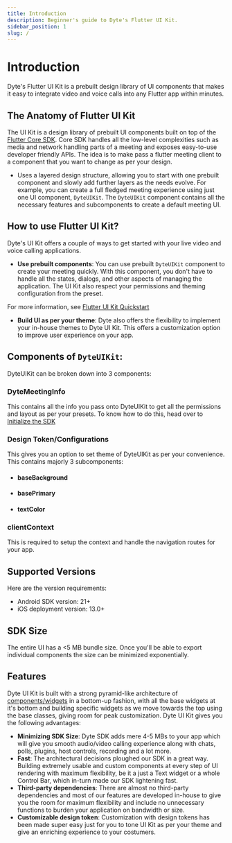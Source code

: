 ```yaml
---
title: Introduction
description: Beginner's guide to Dyte's Flutter UI Kit.
sidebar_position: 1
slug: /
---
```


# Introduction

Dyte's Flutter UI Kit is a prebuilt design library of UI components that makes it easy to integrate video and voice calls into any Flutter app within minutes.

## The Anatomy of Flutter UI Kit

The UI Kit is a design library of prebuilt UI components built on top of the [Flutter Core SDK](https://pub.dev/packages/dyte_core). Core SDK handles all the low-level complexities such as media and network handling parts of a meeting and exposes easy-to-use developer friendly APIs. The idea is to make pass a flutter meeting client to a component that you want to change as per your design.

- Uses a layered design structure, allowing you to start with one prebuilt component and slowly add further layers as the needs evolve. For example, you can create a full fledged meeting experience using just one UI component, `DyteUIKit`. The `DyteUIKit` component contains all the necessary features and subcomponents to create a default meeting UI.

## How to use Flutter UI Kit?

Dyte's UI Kit offers a couple of ways to get started with your live video and voice calling applications.

- **Use prebuilt components**: You can use prebuilt `DyteUIKit` component to create your meeting quickly. With this component, you don't have to handle all the states, dialogs, and other aspects of managing the application. The UI Kit also respect your permissions and theming configuration from the preset.

For more information, see [Flutter UI Kit Quickstart](/flutter/quickstart)

- **Build UI as per your theme**: Dyte also offers the flexibility to implement your in-house themes to Dyte UI Kit. This offers a customization option to improve user experience on your app.

## Components of `DyteUIKit`:

DyteUIKit can be broken down into 3 components:

### DyteMeetingInfo

This contains all the info you pass onto DyteUIKit to get all the permissions and layout as per your presets. To know how to do this, head over to [Initialize the SDK](https://docs.dyte.io/flutter-core#step-2-initialize-the-sdk)

### Design Token/Configurations

This gives you an option to set theme of DyteUIKit as per your convenience. This contains majorly 3 subcomponents:
- #### baseBackground
- #### basePrimary
- #### textColor

### clientContext

This is required to setup the context and handle the navigation routes for your app.

## Supported Versions

Here are the version requirements:
- Android SDK version: 21+
- iOS deployment version: 13.0+  

## SDK Size

The entire UI has a <5 MB bundle size. Once you'll be able to export individual components the size can be minimized exponentially.

## Features

Dyte UI Kit is built with a strong pyramid-like architecture of [components/widgets](https://docs.flutter.dev/ui/widgets-intro) in a bottom-up fashion, with all the base widgets at it's bottom and building specific widgets as we move towards the top using the base classes, giving room for peak customization.
Dyte UI Kit gives you the following advantages:
- **Minimizing SDK Size**: Dyte SDK adds mere 4-5 MBs to your app which will give you smooth audio/video calling experience along with chats, polls, plugins, host controls, recording and a lot more.
- **Fast**: The architectural decisions ploughed our SDK in a great way. Building extremely usable and custom components at every step of UI rendering with maximum flexibility, be it a just a Text widget or a whole Control Bar, which in-turn made our SDK lightening fast.
- **Third-party dependencies**: There are almost no third-party dependencies and most of our features are developed in-house to give you the room for maximum flexibility and include no unnecessary functions to burden your application on bandwidth or size.
- **Customizable design token**: Customization with design tokens has been made super easy just for you to tone UI Kit as per your theme and give an enriching experience to your costumers.